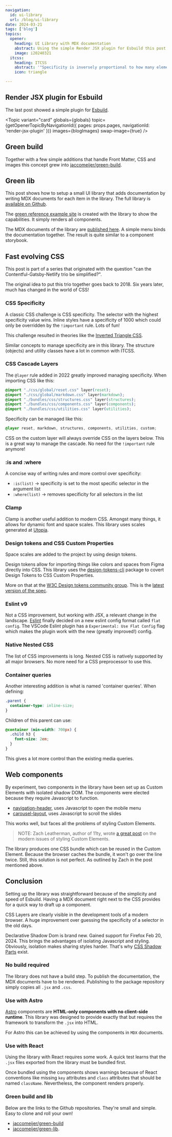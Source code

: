 ```yaml
---
navigation:
  id: ui-library
  url: /blog/ui-library
date: 2024-03-21
tags: ['blog']
topics:
  opener:
    heading: UI Library with MDX documentation
    abstract: Using the simple Render JSX plugin for Esbuild this post shows how to setup a powerful UI library.
    image: i20240321
  itcss:
    heading: ITCSS
    abstract: '"Specificity is inversely proportional to how many elements they affect."'
    icon: triangle

---
```


## Render JSX plugin for Esbuild

The last post showed a simple plugin for [Esbuild](https://esbuild.github.io).

<Topic
  variant="card"
  globals={globals}
  topic={getOpenerTopicByNavigationId({ pages: props.pages, navigationId: 'render-jsx-plugin' })}
  images={blogImages}
  swap-image={true}
/>

## Green build

Together with a few simple additions that handle Front Matter, CSS and images
this concept grew into
[jaccomeijer/green-build](https://github.com/jaccomeijer/green-build).

## Green lib

This post shows how to setup a small UI library that adds documentation by
writing MDX documents for each item in the library. The full
library is [available on Github](https://github.com/jaccomeijer/green-lib).

The [green reference example site](https://www.jaccomeijer.nl/green-reference/)
is created with the library to show the capabilities. It simply renders all
components.

The MDX documents of the library are [published
here](https://www.jaccomeijer.nl/green-lib/). A simple menu binds the
documentation together. The result is quite similar to a component storybook.

## Fast evolving CSS

This post is part of a series that originated with the question "can the
Contentful-Gatsby-Netlify trio be simplified?".

The original idea to put this trio together goes back to 2018. Six years later,
much has changed in the world of CSS!

### CSS Specificity

A classic CSS challenge is CSS specificity. The selector with the highest
specificity value wins. Inline styles have a specificity of 1000 which could
only be overridden by the `!important` rule. Lots of fun!

This challenge resulted in theories like the [Inverted Triangle
CSS](https://www.xfive.co/blog/itcss-scalable-maintainable-css-architecture/).

<Topic
  variant="quote"
  globals={globals}
  topic={frontmatter.topics.itcss}
/>

Similar concepts to manage specificity are in this library. The structure
(objects) and utility classes have a lot in common with ITCSS.

### CSS Cascade Layers

The `@layer` rule added in 2022 greatly improved managing specificity. When
importing CSS like this:

```css
@import "./css/global/reset.css" layer(reset);
@import "./css/global/markdown.css" layer(markdown);
@import "./bundles/css/structures.css" layer(structures);
@import "./bundles/css/components.css" layer(components);
@import "./bundles/css/utilities.css" layer(utilities);
```

Specificity can be managed like this:

```css
@layer reset, markdown, structures, components, utilities, custom;
```

CSS on the custom layer will always override CSS on the layers below. This is a
great way to manage the cascade. No need for the `!important` rule anymore!

### :is and :where

A concise way of writing rules and more control over specificity:

- `:is(list)` → specificity is set to the most specific selector in the argument list
- `:where(list)` → removes specificity for all selectors in the list

### Clamp

Clamp is another useful addition to modern CSS. Amongst many things, it allows
for dynamic font and space scales. This library uses scales generated at
[Utopia](https://utopia.fyi).

### Design tokens and CSS Custom Properties

Space scales are added to the project by using design tokens.

Design tokens allow for importing things like colors and spaces from Figma
directly into CSS. This library uses the
[design-tokens-cli](https://github.com/Heydon/design-tokens-cli) package to
covert Design Tokens to CSS Custom Properties.

More on that at
the  [W3C Design tokens community
group](https://www.w3.org/community/design-tokens/). This is the [latest version
of the spec](https://tr.designtokens.org/format/).

### Eslint v9

Not a CSS improvement, but working with JSX, a relevant change in the landscape.
[Eslint](https://eslint.org) finally decided on a new eslint config format
called `flat config`. The VSCode Eslint plugin has a `Experimental: Use Flat
Config` flag which makes the plugin work with the new (greatly improved!)
config.

### Native Nested CSS

The list of CSS improvements is long. Nested CSS is natively supported by all
major browsers. No more need for a CSS preprocessor to use this.

### Container queries

Another interesting addition is what is named 'container queries'. When
defining:

```css
.parent {
  container-type: inline-size;
}
```

Children of this parent can use:

```css
@container (min-width: 700px) {
  .child h3 {
    font-size: 2em;
  }
}
```

This gives a lot more control than the existing media queries.

## Web components

By experiment, two components in the library have been set up as Custom Elements
with isolated shadow DOM. The components were elected because they require
Javascript to function. 

- [navigation-header](https://www.jaccomeijer.nl/green-lib/green-lib/components/navigation-header/navigation-header/),
  uses Javascript to open the mobile menu
- [carousel-layout](https://www.jaccomeijer.nl/green-lib/green-lib/components/carousel-layout/carousel-layout/),
  uses Javascript to scroll the slides

This works well, but
faces all the problems of styling Custom Elements.


> NOTE: Zach Leatherman, author of 11ty, wrote [a great
  post](https://www.zachleat.com/web/styling-web-components/) on the modern
  issues of styling Custom Elements.

The library produces one CSS bundle which can be reused in the Custom Element.
Because the browser caches the bundle, it won't go over the line twice. Still,
this solution is not perfect. As outlined by Zach in the post mentioned above.


## Conclusion

Setting up the library was straightforward because of the simplicity and speed
of Esbuild. Having a MDX document right next to the CSS provides for a quick way
to draft up a component.

CSS Layers are clearly visible in the development tools of a modern browser. A
huge improvement over guessing the specificity of a selector in the old days.

Declarative Shadow Dom is brand new. Gained support for Firefox Feb 20, 2024.
This brings the advantages of isolating Javascript and styling. Obviously,
isolation makes sharing styles harder. That's why [CSS Shadow
Parts](https://www.w3.org/TR/css-shadow-parts-1/) exist.

### No build required

The library does not have a build step. To publish the documentation, the MDX
documents have to be rendered. Publishing to the package repository simply
copies all `.jsx` and `.css`.

### Use with Astro

[Astro](https://astro.build) components are **HTML-only components with no
client-side runtime**. This library was designed to provide exactly that but
requires the framework to transform the `.jsx` into HTML.

For Astro this can be achieved by using the components in `MDX` documents.

### Use with React

Using the library with React requires some work. A quick test learns that the
`.jsx` files exported from the library must be bundled first.

Once bundled using the components shows warnings because of React conventions
like missing `key` attributes and `class` attributes that should be named
`className`. Nevertheless, the component renders properly.

### Green build and lib

Below are the links to the Github repositories. They're small and simple. Easy
to clone and roll your own!

- [jaccomeijer/green-build](https://github.com/jaccomeijer/green-build)
- [jaccomeijer/green-lib](https://github.com/jaccomeijer/green-lib).
